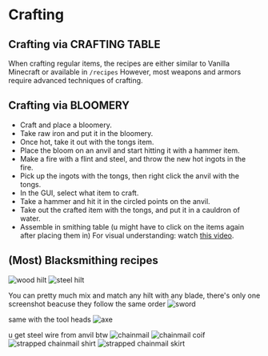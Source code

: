 # Crafting

## Crafting via CRAFTING TABLE
When crafting regular items, the recipes are either similar to Vanilla Minecraft or available in `/recipes`
However, most weapons and armors require advanced techniques of crafting.

## Crafting via BLOOMERY
- Craft and place a bloomery.
- Take raw iron and put it in the bloomery.
- Once hot, take it out with the tongs item.
- Place the bloom on an anvil and start hitting it with a hammer item.
- Make a fire with a flint and steel, and throw the new hot ingots in the fire.
- Pick up the ingots with the tongs, then right click the anvil with the tongs.
- In the GUI, select what item to craft.
- Take a hammer and hit it in the circled points on the anvil.
- Take out the crafted item with the tongs, and put it in a cauldron of water.
- Assemble in smithing table (u might have to click on the items again after placing them in)
For visual understanding: watch [this video](https://medal.tv/games/minecraft/clips/1N9889yWnOL8qh/d1337ylQBIpL).

## (Most) Blacksmithing recipes



![wood hilt](https://feen.us/3sslee.png)
![steel hilt](https://feen.us/nabscc.png)

You can pretty much mix and match any hilt with any blade, there's only one screenshot beacuse they follow the same order
![sword](https://feen.us/c18dbw.png)

same with the tool heads
![axe](https://feen.us/twutou.png)

u get steel wire from anvil btw
![chainmail](https://feen.us/xhdwfq.png)
![chainmail coif](https://feen.us/jytyyp.png)
![strapped chainmail shirt](https://feen.us/k2dzki.png)
![strapped chainmail skirt](https://feen.us/rnfe7r.png)